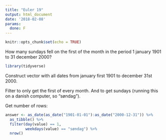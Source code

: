 ```yaml
---
title: "Euler 19"
output: html_document
date: '2018-02-08'
params:
  done: F
---
```


```r
knitr::opts_chunk$set(echo = TRUE)
```


How many sundays fell on the first of the month in the period 1 january 1901 
to 31 december 2000?

```r
library(tidyverse)
```

Construct vector with all dates from january first 1901 to december 31st 2000.

Filter to only get the first of every month. And to get sundays (running this
on a danish computer, so "søndag").

Get number of rows:
```r
answer <- as_date(as_date("1901-01-01"):as_date("2000-12-31")) %>% 
  as_tibble() %>% 
  filter(day(value) == 1,
         weekdays(value) == "søndag") %>% 
  nrow()
  
```

